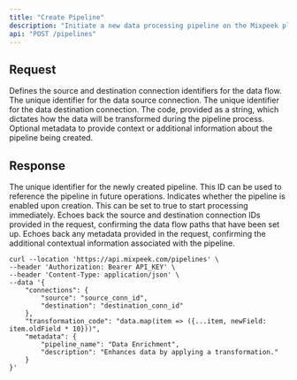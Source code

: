 ```yaml
---
title: "Create Pipeline"
description: "Initiate a new data processing pipeline on the Mixpeek platform. This endpoint is designed for configuring pipelines that automatically process, transform, and index data from various sources into actionable insights. Perfect for users looking to automate their data workflows and enhance data accessibility."
api: "POST /pipelines"
---
```


## Request

<ParamField body="connections" type="object" required>
  Defines the source and destination connection identifiers for the data flow.
  <Field name="source" type="string" required>
    The unique identifier for the data source connection.
  </Field>
  <Field name="destination" type="string" required>
    The unique identifier for the data destination connection.
  </Field>
</ParamField>

<ParamField body="transformation_code" type="string" required>
  The code, provided as a string, which dictates how the data will be transformed during the pipeline process.
</ParamField>

<ParamField body="metadata" type="object" optional>
  Optional metadata to provide context or additional information about the pipeline being created.
</ParamField>

## Response

<ResponseField name="pipeline_id" type="string" required>
  The unique identifier for the newly created pipeline. This ID can be used to reference the pipeline in future operations.
</ResponseField>

<ResponseField name="enabled" type="boolean" optional>
  Indicates whether the pipeline is enabled upon creation. This can be set to true to start processing immediately.
</ResponseField>

<ResponseField name="connections" type="object" required>
  Echoes back the source and destination connection IDs provided in the request, confirming the data flow paths that have been set up.
</ResponseField>

<ResponseField name="metadata" type="object" optional>
  Echoes back any metadata provided in the request, confirming the additional contextual information associated with the pipeline.
</ResponseField>

<RequestExample>

```shell Shell
curl --location 'https://api.mixpeek.com/pipelines' \
--header 'Authorization: Bearer API_KEY' \
--header 'Content-Type: application/json' \
--data '{
    "connections": {
        "source": "source_conn_id",
        "destination": "destination_conn_id"
    },
    "transformation_code": "data.map(item => ({...item, newField: item.oldField * 10}))",
    "metadata": {
        "pipeline_name": "Data Enrichment",
        "description": "Enhances data by applying a transformation."
    }
}'
```
</RequestExample>
